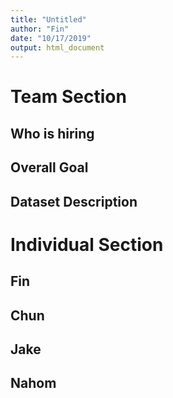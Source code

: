 ```yaml
---
title: "Untitled"
author: "Fin"
date: "10/17/2019"
output: html_document
---
```

# Team Section
## Who is hiring 

## Overall Goal

## Dataset Description

# Individual Section
## Fin

## Chun 

## Jake

## Nahom


